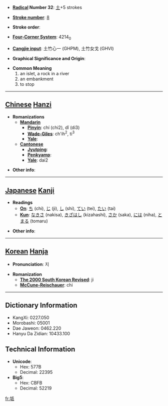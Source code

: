 * '''[[Wiktionary:Chinese radical index| Radical]] Number 32''': [[Wiktionary:Chinese radical index 土|土]]+5 strokes

* '''[[Wiktionary:Chinese total strokes index|Stroke number]]''': [[Wiktionary:Chinese total strokes index 8|8]]

* '''Stroke order''': 

* '''[[Wiktionary:Chinese four corner index|Four-Corner System]]''': 4214<sub>0</sub>

* '''[[Wiktionary:Chinese Cangjie index|Cangjie input]]''': 土竹心一 (GHPM), 土竹女戈 (GHVI)

* '''Graphical Significance and Origin''': 

* '''Common Meaning'''
*#an islet, a rock in a river
*# an embankment
*# to stop


----

== [[Chinese]] [[Hanzi]] ==

* '''Romanizations'''
** '''[[Mandarin]]'''
*** '''[[Pinyin]]''': chí (chi2), dǐ (di3)
*** '''[[Wade-Giles]]''': ch'ih<sup>2</sup>, ti<sup>3</sup>
*** '''[[Yale]]''': 
** '''[[Cantonese]]'''
*** '''[[Jyutping]]''':
*** '''[[Penkyamp]]''': 
*** '''[[Yale]]''': dai2

* '''Other info''': 

----

== [[Japanese]] [[Kanji]] ==

* '''Readings'''
** '''[[On]]''': [[ち]] (chi), [[じ]] (ji), [[し]] (shi), [[てい]] (tei), [[たい]] (tai)
** '''[[Kun]]''': [[なきさ]] (nakisa), [[きざはし]] (kizahashi), [[さか]] (saka), [[には]] (niha), [[とまる]] (tomaru)

* '''Other info''':  

----

== [[Korean]] [[Hanja]] ==

* '''Pronunciation''': 지

* '''Romanization'''
** '''[[The 2000 South Korean Revised Romanization|The 2000 South Korean Revised]]''': ji
** '''[[McCune-Reischauer]]''': chi

----

== Dictionary Information ==

* KangXi: 0227.050
* Morobashi: 05001
* Dae Jaweon: 0462.220
* Hanyu Da Zidian: 10433.100

== Technical Information ==

* '''Unicode''':
** Hex: 577B
** Decimal: 22395
* '''Big5''':
** Hex: CBFB
** Decimal: 52219

[[fr:坻]]